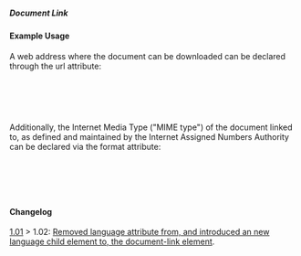 ===== Document Link ===== 
{{for revison 1.02}}

==== Example Usage ====

A web address where the document can be downloaded can be declared through the url attribute:

<code xml>
    <document-link url="http://www.aidtransparency.net/wp-content/uploads/2009/06/Summary-IATI-Standard-Version-1-Final.doc">
</code>

Additionally, the Internet Media Type ("MIME type") of the document linked to, as defined and maintained by the Internet Assigned Numbers Authority can be declared via the format attribute:

<code xml>
    <document-link format="application/msword" url="http://www.aidtransparency.net/wp-content/uploads/2009/06/Summary-IATI-Standard-Version-1-Final.doc">
</code>

==== Changelog ====
[[http://iatistandard.org/101/activities-standard/related-documents/activity-documents/ | 1.01]] > 1.02: [[http://wiki.iatistandard.org/standard/revision/1.02/changes_specification#document_link_and_language_schema_error | Removed language attribute from, and introduced an new language child element to, the document-link element]].